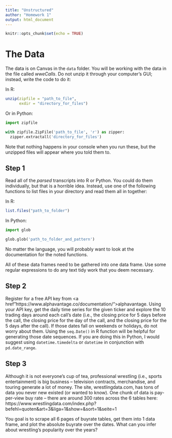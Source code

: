 ```yaml
---
title: "Unstructured"
author: "Homework 1"
output: html_document
---
```


```r
knitr::opts_chunk$set(echo = TRUE)
```

# The Data

The data is on Canvas in the `data` folder. You will be working with the data in the file called *wweCalls*. Do not unzip it through your computer's GUI; instead, write the code to do it:

In R:

```r
unzip(zipfile = "path_to_file", 
      exdir = "directory_for_files")
```

Or in Python:

```python
import zipfile

with zipfile.ZipFile('path_to_file', 'r') as zipper:
  zipper.extractall('directory_for_files')
```

Note that nothing happens in your console when you run these, but the unzipped files will appear where you told them to.

## Step 1

Read all of the *parsed* transcripts into R or Python. You could do them individually, but that is a horrible idea. Instead, use one of the following functions to list files in your directory and read them all in together:

In R:

```r
list.files("path_to_folder")
```

In Python:

```python
import glob

glob.glob('path_to_folder_and_pattern')
```

No matter the language, you will probably want to look at the documentation for the noted functions.

All of these data frames need to be gathered into one data frame. Use some regular expressions to do any text tidy work that you deem necessary.

## Step 2

Register for a free API key from <a href"https://www.alphavantage.co/documentation/">alphavantage</a>. Using your API key, get the daily time series for the given ticker and explore the 10 trading days around each call's date (i.e., the closing price for 5 days before the call, the closing price for the day of the call, and the closing price for the 5 days after the call). If those dates fall on weekends or holidays, do not worry about them. Using the `seq.Date()` in R function will be helpful for generating those date sequences. If you are doing this in Python, I would suggest using `datetime.timedelta` or `datetime` in conjunction with `pd.date_range`. 

## Step 3

Although it is not everyone's cup of tea, professional wrestling (i.e., sports entertainment) is big business -- television contracts, merchandise, and touring generate a lot of money. The site, wrestlingdata.com, has tons of data you never new existed (or wanted to know). One chunk of data is pay-per-view buy rate -- there are around 300 rates across the 6 tables here: https://www.wrestlingdata.com/index.php?befehl=quoten&art=3&liga=1&show=&sort=1&seite=1

You goal is to scrape all 6 pages of buyrate tables, get them into 1 data frame, and plot the absolute buyrate over the dates. What can you infer about wrestling's popularity over the years?